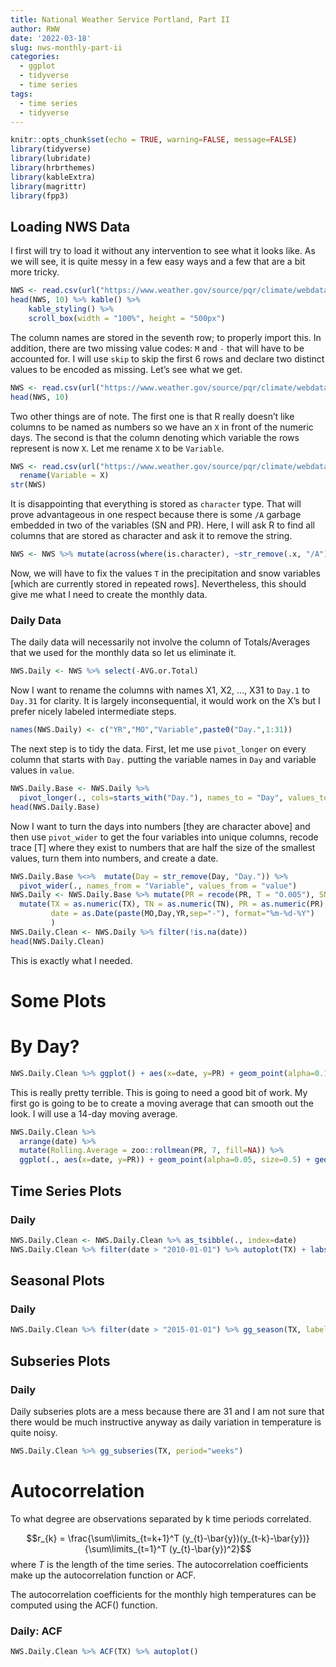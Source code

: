 ```yaml
---
title: National Weather Service Portland, Part II
author: RWW
date: '2022-03-18'
slug: nws-monthly-part-ii
categories:
  - ggplot
  - tidyverse
  - time series
tags:
  - time series
  - tidyverse
---
```


```r
knitr::opts_chunk$set(echo = TRUE, warning=FALSE, message=FALSE)
library(tidyverse)
library(lubridate)
library(hrbrthemes)
library(kableExtra)
library(magrittr)
library(fpp3)
```

## Loading NWS Data

I first will try to load it without any intervention to see what it looks like.  As we will see, it is quite messy in a few easy ways and a few that are a bit more tricky.

```r
NWS <- read.csv(url("https://www.weather.gov/source/pqr/climate/webdata/Portland_dailyclimatedata.csv"))
head(NWS, 10) %>% kable() %>%
    kable_styling() %>%
    scroll_box(width = "100%", height = "500px")
```

The column names are stored in the seventh row; to properly import this.  In addition, there are two missing value codes: `M` and `-` that will have to be accounted for.  I will use `skip` to skip the first 6 rows and declare two distinct values to be encoded as missing.  Let's see what we get.

```r
NWS <- read.csv(url("https://www.weather.gov/source/pqr/climate/webdata/Portland_dailyclimatedata.csv"), skip=6, na.strings = c("M","-"))
head(NWS, 10)
```

Two other things are of note.  The first one is that R really doesn't like columns to be named as numbers so we have an `X` in front of the numeric days.  The second is that the column denoting which variable the rows represent is now `X`.  Let me rename `X` to be `Variable`.


```r
NWS <- read.csv(url("https://www.weather.gov/source/pqr/climate/webdata/Portland_dailyclimatedata.csv"), skip=6, na.strings = c("M","-")) %>% 
  rename(Variable = X)
str(NWS)
```

It is disappointing that everything is stored as `character` type.  That will prove advantageous in one respect because there is some `/A` garbage embedded in two of the variables (SN and PR).  Here, I will ask R to find all columns that are stored as character and ask it to remove the string.

```r
NWS <- NWS %>% mutate(across(where(is.character), ~str_remove(.x, "/A")))
```

Now, we will have to fix the values `T` in the precipitation and snow variables [which are currently stored in repeated rows].  Nevertheless, this should give me what I need to create the monthly data.

### Daily Data

The daily data will necessarily not involve the column of Totals/Averages that we used for the monthly data so let us eliminate it.

```r
NWS.Daily <- NWS %>% select(-AVG.or.Total)
```

Now I want to rename the columns with names X1, X2, ..., X31 to `Day.1` to `Day.31` for clarity.  It is largely inconsequential, it would work on the X's but I prefer nicely labeled intermediate steps.

```r
names(NWS.Daily) <- c("YR","MO","Variable",paste0("Day.",1:31))
```

The next step is to tidy the data.  First, let me use `pivot_longer` on every column that starts with `Day.` putting the variable names in `Day` and variable values in `value`.

```r
NWS.Daily.Base <- NWS.Daily %>% 
  pivot_longer(., cols=starts_with("Day."), names_to = "Day", values_to = "value")
head(NWS.Daily.Base)
```

Now I want to turn the days into numbers [they are character above] and then use `pivot_wider` to get the four variables into unique columns, recode trace [T] where they exist to numbers that are half the size of the smallest values, turn them into numbers, and create a date.

```r
NWS.Daily.Base %<>%  mutate(Day = str_remove(Day, "Day.")) %>%  
  pivot_wider(., names_from = "Variable", values_from = "value") 
NWS.Daily <- NWS.Daily.Base %>% mutate(PR = recode(PR, T = "O.005"), SN = recode(SN, T = "O.005")) %>% 
  mutate(TX = as.numeric(TX), TN = as.numeric(TN), PR = as.numeric(PR), SN = as.numeric(SN), 
         date = as.Date(paste(MO,Day,YR,sep="-"), format="%m-%d-%Y")
         )
NWS.Daily.Clean <- NWS.Daily %>% filter(!is.na(date))
head(NWS.Daily.Clean)
```

This is exactly what I needed.

# Some Plots


# By Day?

```r
NWS.Daily.Clean %>% ggplot() + aes(x=date, y=PR) + geom_point(alpha=0.1) + theme_ipsum_rc() + labs(title="Daily Precipitation")
```

This is really pretty terrible.  This is going to need a good bit of work.  My first go is going to be to create a moving average that can smooth out the look.  I will use a 14-day moving average.

```r
NWS.Daily.Clean %>% 
  arrange(date) %>% 
  mutate(Rolling.Average = zoo::rollmean(PR, 7, fill=NA)) %>%
  ggplot(., aes(x=date, y=PR)) + geom_point(alpha=0.05, size=0.5) + geom_line(aes(x=date, y=Rolling.Average), inherit.aes=FALSE, color="red") + theme_ipsum_rc() + labs(title="Daily Precipitation")
```


## Time Series Plots

### Daily

```r
NWS.Daily.Clean <- NWS.Daily.Clean %>% as_tsibble(., index=date)
NWS.Daily.Clean %>% filter(date > "2010-01-01") %>% autoplot(TX) + labs(title="Daily High Temperatures in Portland, Oregon", caption = "Data from NWS", x = "Date", y="High Temperature (deg F)")
```

## Seasonal Plots

### Daily

```r
NWS.Daily.Clean %>% filter(date > "2015-01-01") %>% gg_season(TX, labels = "both")
```

## Subseries Plots

### Daily

Daily subseries plots are a mess because there are 31 and I am not sure that there would be much instructive anyway as daily variation in temperature is quite noisy.

```r
NWS.Daily.Clean %>% gg_subseries(TX, period="weeks")
```

# Autocorrelation

To what degree are observations separated by k time periods correlated.

$$r_{k} = \frac{\sum\limits_{t=k+1}^T (y_{t}-\bar{y})(y_{t-k}-\bar{y})}
 {\sum\limits_{t=1}^T (y_{t}-\bar{y})^2}$$
where $T$ is the length of the time series. The autocorrelation coefficients make up the autocorrelation function or ACF.

The autocorrelation coefficients for the monthly high temperatures can be computed using the ACF() function.


### Daily: ACF

```r
NWS.Daily.Clean %>% ACF(TX) %>% autoplot()
```


